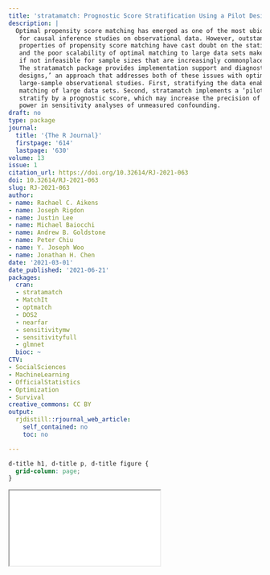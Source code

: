 ```yaml
---
title: 'stratamatch: Prognostic Score Stratification Using a Pilot Design'
description: |
  Optimal propensity score matching has emerged as one of the most ubiquitous approaches
   for causal inference studies on observational data. However, outstanding critiques of the statistical
   properties of propensity score matching have cast doubt on the statistical efficiency of this technique,
   and the poor scalability of optimal matching to large data sets makes this approach inconvenient
   if not infeasible for sample sizes that are increasingly commonplace in modern observational data.
   The stratamatch package provides implementation support and diagnostics for ‘stratified matching
   designs,’ an approach that addresses both of these issues with optimal propensity score matching for
   large-sample observational studies. First, stratifying the data enables more computationally efficient
   matching of large data sets. Second, stratamatch implements a ‘pilot design’ approach in order to
   stratify by a prognostic score, which may increase the precision of the effect estimate and increase
   power in sensitivity analyses of unmeasured confounding.
draft: no
type: package
journal:
  title: '{The R Journal}'
  firstpage: '614'
  lastpage: '630'
volume: 13
issue: 1
citation_url: https://doi.org/10.32614/RJ-2021-063
doi: 10.32614/RJ-2021-063
slug: RJ-2021-063
author:
- name: Rachael C. Aikens
- name: Joseph Rigdon
- name: Justin Lee
- name: Michael Baiocchi
- name: Andrew B. Goldstone
- name: Peter Chiu
- name: Y. Joseph Woo
- name: Jonathan H. Chen
date: '2021-03-01'
date_published: '2021-06-21'
packages:
  cran:
  - stratamatch
  - MatchIt
  - optmatch
  - DOS2
  - nearfar
  - sensitivitymw
  - sensitivityfull
  - glmnet
  bioc: ~
CTV:
- SocialSciences
- MachineLearning
- OfficialStatistics
- Optimization
- Survival
creative_commons: CC BY
output:
  rjdistill::rjournal_web_article:
    self_contained: no
    toc: no

---
```


```css
d-title h1, d-title p, d-title figure {
  grid-column: page;
}
```

<div class="l-page">
  <object data="RJ-2021-063.pdf" type="application/pdf" style="height:955px;width:100%">
    <iframe src="RJ-2021-063.pdf"></iframe>
  </object>
</div>
